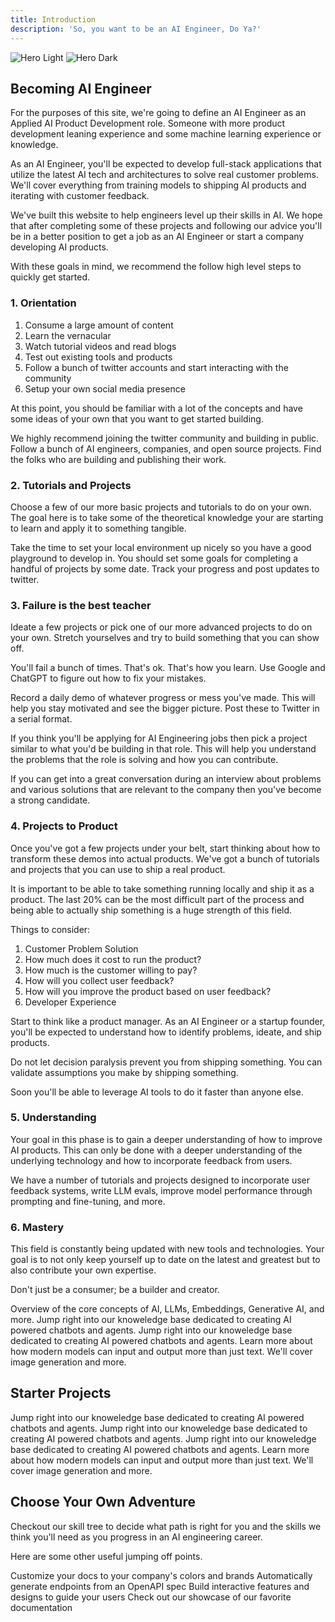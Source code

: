 ```yaml
---
title: Introduction
description: 'So, you want to be an AI Engineer, Do Ya?'
---
```


<img
  className="block dark:hidden"
  src="/logo/ai-dev-life-banner.png"
  alt="Hero Light"
/>
<img
  className="hidden dark:block"
  src="/logo/ai-dev-life-banner.png"
  alt="Hero Dark"
/>

## Becoming AI Engineer

For the purposes of this site, we're going to define an AI Engineer as an Applied AI Product Development role. Someone with more product development leaning experience and some machine learning experience or knowledge.

As an AI Engineer, you'll be expected to develop full-stack applications that utilize the latest AI tech and architectures to solve real customer problems.
We'll cover everything from training models to shipping AI products and iterating with customer feedback.

We've built this website to help engineers level up their skills in AI. We hope that after completing some of these projects and following our advice you'll be in a better position to get a job as an AI Engineer or start a company developing AI products.

With these goals in mind, we recommend the follow high level steps to quickly get started.

### 1. Orientation

1. Consume a large amount of content
2. Learn the vernacular
3. Watch tutorial videos and read blogs
4. Test out existing tools and products
5. Follow a bunch of twitter accounts and start interacting with the community
6. Setup your own social media presence

At this point, you should be familiar with a lot of the concepts and have some ideas of your own that you want to get started building.

We highly recommend joining the twitter community and building in public. Follow a bunch of AI engineers, companies, and open source projects. Find the folks who are building and publishing their work.

### 2. Tutorials and Projects

Choose a few of our more basic projects and tutorials to do on your own. The goal here is to take some of the theoretical knowledge your are starting to learn and apply it to something tangible.

Take the time to set your local environment up nicely so you have a good playground to develop in. You should set some goals for completing a handful of projects by some date. Track your progress and post updates to twitter.

### 3. Failure is the best teacher

Ideate a few projects or pick one of our more advanced projects to do on your own. Stretch yourselves and try to build something that you can show off.

You'll fail a bunch of times. That's ok. That's how you learn. Use Google and ChatGPT to figure out how to fix your mistakes.

Record a daily demo of whatever progress or mess you've made. This will help you stay motivated and see the bigger picture. Post these to Twitter in a serial format.

If you think you'll be applying for AI Engineering jobs then pick a project similar to what you'd be building in that role. This will help you understand the problems that the role is solving and how you can contribute.

If you can get into a great conversation during an interview about problems and various solutions that are relevant to the company then you've become a strong candidate.

### 4. Projects to Product

Once you've got a few projects under your belt, start thinking about how to transform these demos into actual products. We've got a bunch of tutorials and projects that you can use to ship a real product.

It is important to be able to take something running locally and ship it as a product. The last 20% can be the most difficult part of the process and being able to actually ship something is a huge strength of this field.

Things to consider:

1. Customer Problem Solution
2. How much does it cost to run the product?
3. How much is the customer willing to pay?
4. How will you collect user feedback?
5. How will you improve the product based on user feedback?
6. Developer Experience

Start to think like a product manager. As an AI Engineer or a startup founder, you'll be expected to understand how to identify problems, ideate, and ship products.

Do not let decision paralysis prevent you from shipping something. You can validate assumptions you make by shipping something.

Soon you'll be able to leverage AI tools to do it faster than anyone else.

### 5. Understanding

Your goal in this phase is to gain a deeper understanding of how to improve AI products. This can only be done with a deeper understanding of the underlying technology and how to incorporate feedback from users.

We have a number of tutorials and projects designed to incorporate user feedback systems, write LLM evals, improve model performance through prompting and fine-tuning, and more.

### 6. Mastery

This field is constantly being updated with new tools and technologies. Your goal is to not only keep yourself up to date on the latest and greatest but to also contribute your own expertise.

Don't just be a consumer; be a builder and creator.


<CardGroup cols={2}>
<Card
    title="Basic AI Concepts"
    icon="face-smile"
    href="https://mintlify.com/docs/quickstart"
  >
     Overview of the core concepts of AI, LLMs, Embeddings, Generative AI, and more.
  </Card>
  <Card
    title="Nerdlore and AI Vocab"
    icon="face-glasses"
    href="https://mintlify.com/docs/quickstart"
  >
    Jump right into our knoweledge base dedicated to creating AI powered chatbots and agents.
  </Card>
  <Card
    title="Accounts to Follow"
    icon="twitter"
    href="https://mintlify.com/docs/quickstart"
  >
    Jump right into our knoweledge base dedicated to creating AI powered chatbots and agents.
  </Card>
  <Card
    title="AI Product Reviews"
    icon="star"
    href="https://mintlify.com/docs/development"
  >
    Learn more about how modern models can input and output more than just text. We'll cover image generation and more.
  </Card>
</CardGroup>

## Starter Projects

<CardGroup cols={2}>
<Card
    title="Text Summarization"
    href="/projects/text-summarization"
  >
    Jump right into our knoweledge base dedicated to creating AI powered chatbots and agents.
  </Card>
  <Card
    title="Image Captioning"
    href="/projects/image-captioning"
  >
    Jump right into our knoweledge base dedicated to creating AI powered chatbots and agents.
  </Card>
  <Card
    title="Customer Support Chatbot"
    href="https://mintlify.com/docs/quickstart"
  >
    Jump right into our knoweledge base dedicated to creating AI powered chatbots and agents.
  </Card>
  <Card
    title="Weekly Newsletter"
    href="/projects/weekly-newsletter"
  >
    Learn more about how modern models can input and output more than just text. We'll cover image generation and more.
  </Card>
</CardGroup>

## Choose Your Own Adventure

Checkout our skill tree to decide what path is right for you and the skills we think you'll need as you progress in an AI engineering career.

Here are some other useful jumping off points.

<CardGroup cols={2}>
  <Card
    title="Skill Tree"
    icon="palette"
    href="https://mintlify.com/docs/settings/global"
  >
    Customize your docs to your company's colors and brands
  </Card>
  <Card
    title="Appyling for AI Engineering Jobs"
    icon="code"
    href="https://mintlify.com/docs/api-playground/openapi"
  >
    Automatically generate endpoints from an OpenAPI spec
  </Card>
  <Card
    title="DIY Projects"
    icon="screwdriver-wrench"
    href="https://mintlify.com/docs/components/accordion"
  >
    Build interactive features and designs to guide your users
  </Card>
  <Card
    title="Founding an AI Startup"
    icon="stars"
    href="https://mintlify.com/customers"
  >
    Check out our showcase of our favorite documentation
  </Card>
</CardGroup>
